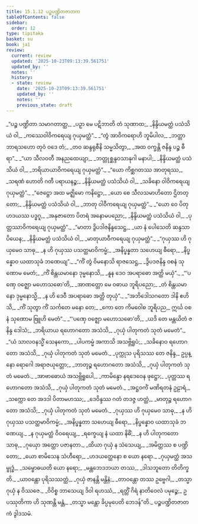 ```yaml
---
title: 15.1.12 ပဉ္စပဏ္ဍိတဇာတက
tableOfContents: false
sidebar:
  order: 12
type: tipitaka
basket: su
book: ja1
review:
  current: review
  updated: '2025-10-23T09:13:39.561751'
  updated_by: ''
  notes: ''
  history:
  - state: review
    date: '2025-10-23T09:13:39.561751'
    updated_by: ''
    notes: ''
    previous_state: draft
---
```



<ReviewStatus review={frontmatter.review} showDetails={true} />

<HypothesisAnnotation frontmatter={frontmatter} />

<DynamicBreadcrumb />

<Division number="315" book="ja1" e="ch" v="22" p="347">

<Paragraph number="3178" type="verses" book="ja1">
_“ပဉ္စ ပဏ္ဍိတာ သမာဂတာတ္ထ,_  
_ပဉှာ မေ ပဋိဘာတိ တံ သုဏာထ;_  
_နိန္ဒိယမတ္ထံ ပသံသိယံ ဝါ,_  
_ကဿေဝါဝိကရေယျ ဂုယှမတ္ထံ”._  

</Paragraph>

</Division>
<Division number="316" book="ja1" e="ch" v="22" p="347">

<Paragraph number="3179" type="verses" book="ja1">
_“တွံ အာဝိကရောဟိ ဘူမိပါလ,_  
_ဘတ္တာ ဘာရသဟော တုဝံ ဝဒေ တံ;_  
_တဝ ဆန္ဒရုစီနိ သမ္မသိတွာ,_  
_အထ ဝက္ခန္တိ ဇနိန္ဒ ပဉ္စ ဓီရာ”._  

</Paragraph>

</Division>
<Division number="317" book="ja1" e="ch" v="22" p="347">

<Paragraph number="3180" type="verses" book="ja1">
_“ယာ သီလဝတီ အနညထေယျာ,_  
_ဘတ္တုစ္ဆန္ဒဝသာနုဂါ မနာပါ;_  
_နိန္ဒိယမတ္ထံ ပသံသိယံ ဝါ,_  
_ဘရိယာယာဝိကရေယျ ဂုယှမတ္ထံ”._  

</Paragraph>

</Division>
<Division number="318" book="ja1" e="ch" v="22" p="347">

<Paragraph number="3181" type="verses" book="ja1">
_“ယော ကိစ္ဆဂတဿ အာတုရဿ,_  
_သရဏံ ဟောတိ ဂတီ ပရာယနဉ္စ;_  
_နိန္ဒိယမတ္ထံ ပသံသိယံ ဝါ,_  
_သခိနော ဝါဝိကရေယျ ဂုယှမတ္ထံ”._  

</Paragraph>

</Division>
<Division number="319" book="ja1" e="ch" v="22" p="347">

<Paragraph number="3182" type="verses" book="ja1">
_“ဇေဋ္ဌော အထ မဇ္ဈိမော ကနိဋ္ဌော,_  
_ယော စေ သီလသမာဟိတော ဌိတတ္တော;_  
_နိန္ဒိယမတ္ထံ ပသံသိယံ ဝါ,_  
_ဘာတု ဝါဝီကရေယျ ဂုယှမတ္ထံ”._  

</Paragraph>

</Division>
<Division number="320" book="ja1" e="ch" v="22" p="347">

<Paragraph number="3183" type="verses" book="ja1">
_“ယော ဝေ ပိတုဟဒယဿ ပဒ္ဓဂူ,_  
_အနုဇာတော ပိတရံ အနောမပညော;_  
_နိန္ဒိယမတ္ထံ ပသံသိယံ ဝါ,_  
_ပုတ္တဿာဝိကရေယျ ဂုယှမတ္ထံ”._  

</Paragraph>

</Division>
<Division number="321" book="ja1" e="ch" v="22" p="348">

<Paragraph number="3184" type="verses" book="ja1">
_“မာတာ ဒွိပဒါဇနိန္ဒသေဋ္ဌ,_  
_ယာ နံ ပေါသေတိ ဆန္ဒသာ ပိယေန;_  
_နိန္ဒိယမတ္ထံ ပသံသိယံ ဝါ,_  
_မာတုယာဝီကရေယျ ဂုယှမတ္ထံ”._  

</Paragraph>

</Division>
<Division number="322" book="ja1" e="ch" v="22" p="348">

<Paragraph number="3185" type="verses" book="ja1">
_“ဂုယှဿ ဟိ ဂုယှမေဝ သာဓု,_  
_န ဟိ ဂုယှဿ ပသတ္ထမာဝိကမ္မံ;_  
_အနိပ္ဖန္နတာ သဟေယျ ဓီရော,_  
_နိပ္ဖန္နောဝ ယထာသုခံ ဘဏေယျ”._  

</Paragraph>

</Division>
<Division number="323" book="ja1" e="ch" v="22" p="348">

<Paragraph number="3186" type="verses" book="ja1">
_“ကိံ တွံ ဝိမနောသိ ရာဇသေဋ္ဌ,_  
_ဒွိပဒဇနိန္ဒ ဝစနံ သုဏောမ မေတံ;_  
_ကိံ စိန္တယမာနော ဒုမ္မနောသိ,_  
_နူန ဒေဝ အပရာဓော အတ္ထိ မယှံ”._  

</Paragraph>

</Division>
<Division number="324" book="ja1" e="ch" v="22" p="348">

<Paragraph number="3187" type="verses" book="ja1">
_“‘ပဏှေ ဝဇ္ဈော မဟောသဓော’တိ,_  
_အာဏတ္တော မေ ဝဓာယ ဘူရိပညော;_  
_တံ စိန္တယမာနော ဒုမ္မနောသ္မိ,_  
_န ဟိ ဒေဝီ အပရာဓော အတ္ထိ တုယှံ”._  

</Paragraph>

</Division>
<Division number="325" book="ja1" e="ch" v="22" p="348">

<Paragraph number="3188" type="verses" book="ja1">
_“အဘိဒေါသဂတော ဒါနိ ဧဟိသိ,_  
_ကိံ သုတွာ ကိံ သင်္ကတေ မနော တေ;_  
_ကော တေ ကိမဝေါစ ဘူရိပည,_  
ဣင်္ဃ ဝစနံ သုဏောမ ဗြူဟိ မေတံ”._  

</Paragraph>

</Division>
<Division number="326" book="ja1" e="ch" v="22" p="348">

<Paragraph number="3189" type="verses" book="ja1">
_“‘ပဏှေ ဝဇ္ဈော မဟောသဓော’တိ,_  
_ယဒိ တေ မန္တယိတံ ဇနိန္ဒ ဒေါသံ;_  
_ဘရိယာယ ရဟောဂတော အသံသိ,_  
_ဂုယှံ ပါတုကတံ သုတံ မမေတံ”._  

</Paragraph>

</Division>
<Division number="327" book="ja1" e="ch" v="22" p="349">

<Paragraph number="3190" type="verses" book="ja1">
_“ယံ သာလဝနသ္မိံ သေနကော,_  
_ပါပကမ္မံ အကာသိ အသဗ္ဘိရူပံ;_  
_သခိနောဝ ရဟောဂတော အသံသိ,_  
_ဂုယှံ ပါတုကတံ သုတံ မမေတံ._  

</Paragraph>

</Division>
<Division number="328" book="ja1" e="ch" v="22" p="349">

<Paragraph number="3191" type="verses" book="ja1">
_ပုက္ကုသ ပုရိသဿ တေ ဇနိန္ဒ,_  
ဥပ္ပန္နော ရောဂေါ အရာဇယုတ္တော;_  
_ဘာတုဉ္စ ရဟောဂတော အသံသိ,_  
_ဂုယှံ ပါတုကတံ သုတံ မမေတံ._  

</Paragraph>

</Division>
<Division number="329" book="ja1" e="ch" v="22" p="349">

<Paragraph number="3192" type="verses" book="ja1">
_အာဗာဓောယံ အသဗ္ဘိရူပေါ,_  
_ကာမိန္ဒော နရဒေဝေန ဖုဋ္ဌော;_  
_ပုတ္တဿ ရဟောဂတော အသံသိ,_  
_ဂုယှံ ပါတုကတံ သုတံ မမေတံ._  

</Paragraph>

</Division>
<Division number="330" book="ja1" e="ch" v="22" p="349">

<Paragraph number="3193" type="verses" book="ja1">
_အဋ္ဌဝင်္ကံ မဏိရတနံ ဥဠာရံ,_  
_သက္ကော တေ အဒဒါ ပိတာမဟဿ;_  
_ဒေဝိန္ဒဿ ဂတံ တဒဇ္ဇ ဟတ္ထံ,_  
_မာတုဉ္စ ရဟောဂတော အသံသိ;_  
_ဂုယှံ ပါတုကတံ သုတံ မမေတံ._  

</Paragraph>

</Division>
<Division number="331" book="ja1" e="ch" v="22" p="349">

<Paragraph number="3194" type="verses" book="ja1">
_ဂုယှဿ ဟိ ဂုယှမေဝ သာဓု,_  
_န ဟိ ဂုယှဿ ပသတ္ထမာဝိကမ္မံ;_  
_အနိပ္ဖန္နတာ သဟေယျ ဓီရော,_  
_နိပ္ဖန္နောဝ ယထာသုခံ ဘဏေယျ._  

</Paragraph>

</Division>
<Division number="332" book="ja1" e="ch" v="22" p="349">

<Paragraph number="3195" type="verses" book="ja1">
_န ဂုယှမတ္ထံ ဝိဝရေယျ,_  
_ရက္ခေယျ နံ ယထာ နိဓိံ;_  
_န ဟိ ပါတုကတော သာဓု,_  
_ဂုယှော အတ္ထော ပဇာနတာ._  

</Paragraph>

</Division>
<Division number="333" book="ja1" e="ch" v="22" p="349">

<Paragraph number="3196" type="verses" book="ja1">
_ထိယာ ဂုယှံ န သံသေယျ,_  
_အမိတ္တဿ စ ပဏ္ဍိတော;_  
_ယော စာမိသေန သံဟီရော,_  
_ဟဒယတ္ထေနော စ ယော နရော._  

</Paragraph>

</Division>
<Division number="334" book="ja1" e="ch" v="22" p="349">

<Paragraph number="3197" type="verses" book="ja1">
_ဂုယှမတ္ထံ အသမ္ဗုဒ္ဓံ,_  
_သမ္ဗောဓယတိ ယော နရော;_  
_မန္တဘေဒဘယာ တဿ,_  
_ဒါသဘူတော တိတိက္ခတိ._  

</Paragraph>

</Division>
<Division number="335" book="ja1" e="ch" v="22" p="350">

<Paragraph number="3198" type="verses" book="ja1">
_ယာဝန္တော ပုရိသဿတ္ထံ,_  
_ဂုယှံ ဇာနန္တိ မန္တိနံ;_  
_တာဝန္တော တဿ ဥဗ္ဗေဂါ,_  
_တသ္မာ ဂုယှံ န ဝိဿဇေ._  

</Paragraph>

</Division>
<Division number="336" book="ja1" e="ch" v="22" p="350">

<Paragraph number="3199" type="verses" book="ja1">
_ဝိဝိစ္စ ဘာသေယျ ဒိဝါ ရဟဿံ,_  
_ရတ္တိံ ဂိရံ နာတိဝေလံ ပမုဉ္စေ;_  
ဥပဿုတိကာ ဟိ သုဏန္တိ မန္တံ,_  
_တသ္မာ မန္တော ခိပ္ပမုပေတိ ဘေဒန်”တိ._  


</Paragraph>
</Division>

<Paragraph number="3200" type="center" book="ja1">
ပဉ္စပဏ္ဍိတဇာတကံ ဒွါဒသမံ.
</Paragraph>